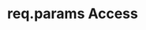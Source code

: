 ---
id: "express_med_009"
questionType: "MULTIPLE_CHOICE"
title: "req.params Access"
description: "How do you access the id parameter in /user/:id?"
difficulty: "MEDIUM"
category: "Express"
options:
  - "req.query.id"
  - "req.body.id"
  - "req.params.id"
  - "req.route.id"
correctAnswer: 2
---